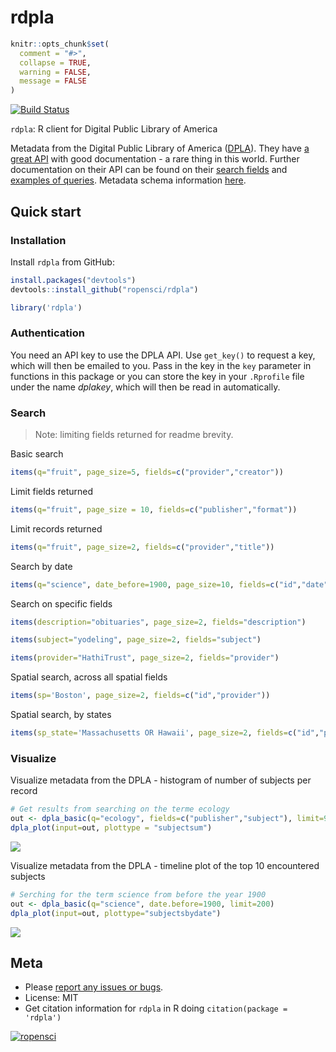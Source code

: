 rdpla
=========

```r
knitr::opts_chunk$set(
  comment = "#>",
  collapse = TRUE,
  warning = FALSE,
  message = FALSE
)
```

[![Build Status](https://api.travis-ci.org/ropensci/rdpla.png)](https://travis-ci.org/ropensci/rdpla)

`rdpla`: R client for Digital Public Library of America

Metadata from the Digital Public Library of America ([DPLA](http://dp.la/)). They have [a great API](https://github.com/dpla/platform) with good documentation - a rare thing in this world. Further documentation on their API can be found on their [search fields](http://dp.la/info/developers/codex/responses/field-reference/) and [examples of queries](http://dp.la/info/developers/codex/requests/).  Metadata schema information [here](http://dp.la/info/wp-content/uploads/2013/04/DPLA-MAP-V3.1-2.pdf). 

## Quick start

### Installation

Install `rdpla` from GitHub:

```r
install.packages("devtools")
devtools::install_github("ropensci/rdpla")
```

```r
library('rdpla')
```

### Authentication

You need an API key to use the DPLA API. Use `get_key()` to request a key, which will then be emailed to you. Pass in the key in the `key` parameter in functions in this package or you can store the key in your `.Rprofile` file under the name _dplakey_, which will then be read in automatically.

### Search

> Note: limiting fields returned for readme brevity.

Basic search

```r
items(q="fruit", page_size=5, fields=c("provider","creator"))
```

Limit fields returned

```r
items(q="fruit", page_size = 10, fields=c("publisher","format"))
```

Limit records returned

```r
items(q="fruit", page_size=2, fields=c("provider","title"))
```

Search by date

```r
items(q="science", date_before=1900, page_size=10, fields=c("id","date"))
```

Search on specific fields

```r
items(description="obituaries", page_size=2, fields="description")
```

```r
items(subject="yodeling", page_size=2, fields="subject")
```

```r
items(provider="HathiTrust", page_size=2, fields="provider")
```

Spatial search, across all spatial fields 

```r
items(sp='Boston', page_size=2, fields=c("id","provider"))
```

Spatial search, by states

```r
items(sp_state='Massachusetts OR Hawaii', page_size=2, fields=c("id","provider"))
```

### Visualize

Visualize metadata from the DPLA - histogram of number of subjects per record

```r
# Get results from searching on the terme ecology
out <- dpla_basic(q="ecology", fields=c("publisher","subject"), limit=90)
dpla_plot(input=out, plottype = "subjectsum")
```

![](inst/img/dpla_subjects_barplot.png)

Visualize metadata from the DPLA - timeline plot of the top 10 encountered subjects

```r
# Serching for the term science from before the year 1900
out <- dpla_basic(q="science", date.before=1900, limit=200)
dpla_plot(input=out, plottype="subjectsbydate")
```

![](inst/img/dpla_subjects_through_time.png)

## Meta

* Please [report any issues or bugs](https://github.com/ropensci/rdpla/issues).
* License: MIT
* Get citation information for `rdpla` in R doing `citation(package = 'rdpla')`

[![ropensci](http://ropensci.org/public_images/github_footer.png)](http://ropensci.org)

